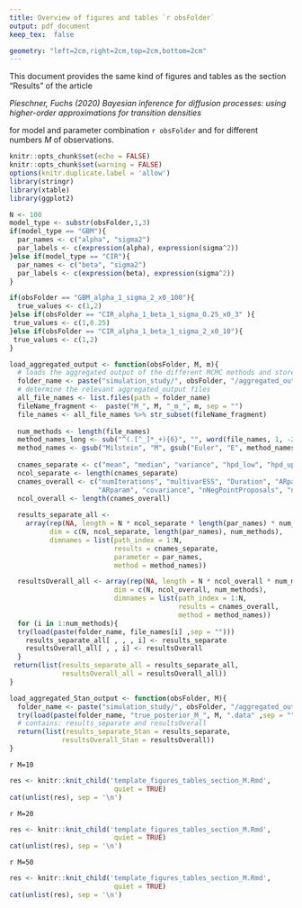 ```yaml
---
title: Overview of figures and tables `r obsFolder`
output: pdf_document
keep_tex:  false

geometry: "left=2cm,right=2cm,top=2cm,bottom=2cm"
---
```


This document provides the same kind of figures and tables as the section "Results" of the article

*Pieschner, Fuchs (2020) Bayesian inference for diffusion processes: using higher-order 
approximations for transition densities*

for model and parameter combination `r obsFolder`  and for different numbers $M$ of observations.

```r
knitr::opts_chunk$set(echo = FALSE)
knitr::opts_chunk$set(warning = FALSE)
options(knitr.duplicate.label = 'allow')
library(stringr)
library(xtable)
library(ggplot2)

N <- 100
model_type <- substr(obsFolder,1,3)
if(model_type == "GBM"){
  par_names <- c("alpha", "sigma2")
  par_labels <- c(expression(alpha), expression(sigma^2))
}else if(model_type == "CIR"){
  par_names <- c("beta", "sigma2")
  par_labels <- c(expression(beta), expression(sigma^2))
}

if(obsFolder == "GBM_alpha_1_sigma_2_x0_100"){
  true_values <- c(1,2)
}else if(obsFolder == "CIR_alpha_1_beta_1_sigma_0.25_x0_3" ){
 true_values <- c(1,0.25)
}else if(obsFolder == "CIR_alpha_1_beta_1_sigma_2_x0_10"){
 true_values <- c(1,2)
}
```

<!-- ```{bash, echo=TRUE} -->
<!-- echo $PWD -->
<!-- cat tests/missing_GBM_alpha_1_sigma_2_x0_100.txt | grep 'Euler\|Milstein ' | cut -d " " -f 2-5 | sort |uniq -c | sort -nr -->
<!-- ``` -->

```r
load_aggregated_output <- function(obsFolder, M, m){
  # loads the aggregated output of the different MCMC methods and stores them in multidim. arrays
  folder_name <- paste("simulation_study/", obsFolder, "/aggregated_output/", sep = "")
  # determine the relevant aggregated_output files
  all_file_names <- list.files(path = folder_name)
  fileName_fragment <-  paste("M_", M, "_m_", m, sep = "")
  file_names <- all_file_names %>% str_subset(fileName_fragment)
  
  num_methods <- length(file_names)
  method_names_long <- sub("^(.[^_]*_+){6}", "", word(file_names, 1, -2, sep = fixed(".data")))
  method_names <- gsub("Milstein", "M", gsub("Euler", "E", method_names_long))
  
  cnames_separate <- c("mean", "median", "variance", "hpd_low", "hpd_up", "ESS_coda", "mode")
  ncol_separate <- length(cnames_separate)
  cnames_overall <- c("numIterations", "multivarESS", "Duration", "ARpath", 
                      "ARparam", "covariance", "nNegPointProposals", "nMBSwitchToEuler")
  ncol_overall <- length(cnames_overall)
  
  results_separate_all <-
    array(rep(NA, length = N * ncol_separate * length(par_names) * num_methods),
          dim = c(N, ncol_separate, length(par_names), num_methods),
          dimnames = list(path_index = 1:N,
                          results = cnames_separate,
                          parameter = par_names,
                          method = method_names))

  resultsOverall_all <- array(rep(NA, length = N * ncol_overall * num_methods),
                          dim = c(N, ncol_overall, num_methods),
                          dimnames = list(path_index = 1:N, 
                                          results = cnames_overall, 
                                          method = method_names))
  for (i in 1:num_methods){
  try(load(paste(folder_name, file_names[i] ,sep = "")))
    results_separate_all[ , , , i] <- results_separate
    resultsOverall_all[ , , i] <- resultsOverall
  }
 return(list(results_separate_all = results_separate_all, 
             resultsOverall_all = resultsOverall_all))
}

load_aggregated_Stan_output <- function(obsFolder, M){
  folder_name <- paste("simulation_study/", obsFolder, "/aggregated_output/", sep = "")
  try(load(paste(folder_name, "true_posterior_M_", M, ".data" ,sep = "")))
  # contains: results_separate and resultsOverall
  return(list(results_separate_Stan = results_separate, 
             resultsOverall_Stan = resultsOverall))
}

```

`r M=10`
```r
res <- knitr::knit_child('template_figures_tables_section_M.Rmd',
                          quiet = TRUE)
cat(unlist(res), sep = '\n')
```

\newpage
`r M=20`
```r
res <- knitr::knit_child('template_figures_tables_section_M.Rmd',
                          quiet = TRUE)
cat(unlist(res), sep = '\n')
```

\newpage
`r M=50`
```r
res <- knitr::knit_child('template_figures_tables_section_M.Rmd',
                          quiet = TRUE)
cat(unlist(res), sep = '\n')
```



